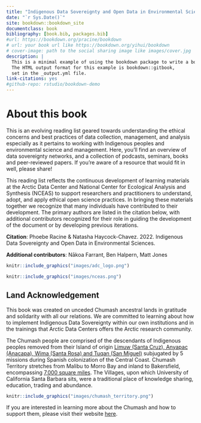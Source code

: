 ```yaml
--- 
title: "Indigenous Data Sovereignty and Open Data in Environmental Sciences"
date: "`r Sys.Date()`"
site: bookdown::bookdown_site
documentclass: book
bibliography: [book.bib, packages.bib]
#url: https://bookdown.org/pracine/bookdown
# url: your book url like https://bookdown.org/yihui/bookdown
# cover-image: path to the social sharing image like images/cover.jpg
description: |
  This is a minimal example of using the bookdown package to write a book.
  The HTML output format for this example is bookdown::gitbook,
  set in the _output.yml file.
link-citations: yes
#github-repo: rstudio/bookdown-demo
---
```


# About this book {-}

This is an evolving reading list geared towards understanding the ethical concerns and best practices of data collection, management, and analysis especially as it pertains to working with Indigenous peoples and environmental science and management. Here, you’ll find an overview of data sovereignty networks, and a collection of podcasts, seminars, books and peer-reviewed papers. If you’re aware of a resource that would fit in well, please share!

This reading list reflects the continuous development of learning materials at the Arctic Data Center and National Center for Ecological Analysis and Synthesis (NCEAS) to support researchers and practitioners to understand, adopt, and apply ethical open science practices. In bringing these materials together we recognize that many individuals have contributed to their development. The primary authors are listed in the citation below, with additional contributors recognized for their role in guiding the development of the document or by developing previous iterations.

**Citation**: Phoebe Racine & Natasha Haycock-Chavez. 2022. Indigenous Data Sovereignty and Open Data in Environmental Sciences.

**Additional contributors**: Nākoa Farrant, Ben Halpern, Matt Jones


```r
knitr::include_graphics("images/adc_logo.png")
```

```r
knitr::include_graphics("images/nceas.png")
```


## Land Acknowledgement {-}

This book was created on unceded Chumash ancestral lands in gratitude and solidarity with all our relations. We are committed to learning about how to implement Indigenous Data Sovereignty within our own institutions and in the trainings that Arctic Data Centers offers the Arctic research community.

The Chumash people are comprised of the descendants of Indigenous peoples removed from their Island of origin [Limuw (Santa Cruz), Anyapac (Anacapa), Wima (Santa Rosa) and Tuqan (San Miguel)](https://external.as.ucsb.edu/land-acknowledgment/) subjugated by 5 missions during Spanish colonization of the Central Coast. Chumash Territory stretches from Malibu to Morro Bay and inland to Bakersfield, encompassing [7,000 square miles](https://www.santaynezchumash.org/chumash-history). The Villages, upon which University of California Santa Barbara sits, were a traditional place of knowledge sharing, education, trading and abundance.

```r
knitr::include_graphics("images/chumash_territory.png")

```

If you are interested in learning more about the Chumash and how to support them, please visit their website [here](https://www.wishtoyo.org/).

